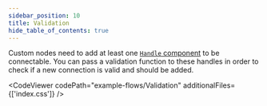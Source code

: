 ```yaml
---
sidebar_position: 10
title: Validation
hide_table_of_contents: true
---
```



Custom nodes need to add at least one [`Handle` component](/docs/api/nodes/handle/) to be connectable. You can pass a validation function to these handles in order to check if a new connection is valid and should be added.

<CodeViewer codePath="example-flows/Validation" additionalFiles={['index.css']} />
